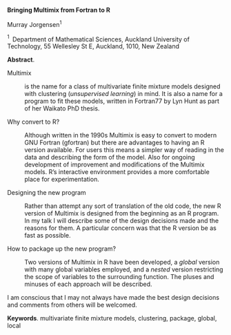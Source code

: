<span>**Bringing Multimix from Fortran to R**</span>

Murray Jorgensen$^1$

$^1 \;$ Department of Mathematical Sciences, Auckland University of
Technology, 55 Wellesley St E, Auckland, 1010, New Zealand

<span>**Abstract**</span>.

 Multimix

:   is the name for a class of multivariate finite mixture models
    designed with clustering (<span>*unsupervised learning*</span>)
    in mind. It is also a name for a program to fit these models,
    written in Fortran77 by Lyn Hunt as part of her Waikato PhD thesis.

 Why convert to R?

:   Although written in the 1990s Multimix is easy to convert to modern
    GNU Fortran (gfortran) but there are advantages to having an R
    version available. For users this means a simpler way of reading in
    the data and describing the form of the model. Also for ongoing
    development of improvement and modifications of the Multimix models.
    R’s interactive environment provides a more comfortable place
    for experimentation.

Designing the new program

:   Rather than attempt any sort of translation of the old code, the new
    R version of Multimix is designed from the beginning as an
    R program. In my talk I will describe some of the design decisions
    made and the reasons for them. A particular concern was that the R
    version be as fast as possible.

 How to package up the new program?

:   Two versions of Multimix in R have been developed, a
    <span>*global*</span> version with many global variables employed,
    and a <span>*nested*</span> version restricting the scope of
    variables to the surrounding function. The pluses and minuses of
    each approach will be described.

I am conscious that I may not always have made the best design decisions
and comments from others will be welcomed.

<span>**Keywords**</span>. multivariate finite mixture models,
clustering, package, global, local
